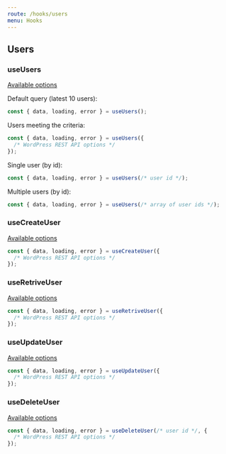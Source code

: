 ```yaml
---
route: /hooks/users
menu: Hooks
---
```


## Users

### useUsers

[Available options](https://developer.wordpress.org/rest-api/reference/users/#list-users)

Default query (latest 10 users):

```jsx
const { data, loading, error } = useUsers();
```

Users meeting the criteria:

```jsx
const { data, loading, error } = useUsers({
  /* WordPress REST API options */
});
```

Single user (by id):

```jsx
const { data, loading, error } = useUsers(/* user id */);
```

Multiple users (by id):

```jsx
const { data, loading, error } = useUsers(/* array of user ids */);
```

### useCreateUser

[Available options](https://developer.wordpress.org/rest-api/reference/users/#create-a-user)

```jsx
const { data, loading, error } = useCreateUser({
  /* WordPress REST API options */
});
```

### useRetriveUser

[Available options](https://developer.wordpress.org/rest-api/reference/users/#retrieve-a-user)

```jsx
const { data, loading, error } = useRetriveUser({
  /* WordPress REST API options */
});
```

### useUpdateUser

[Available options](https://developer.wordpress.org/rest-api/reference/users/#update-a-user)

```jsx
const { data, loading, error } = useUpdateUser({
  /* WordPress REST API options */
});
```

### useDeleteUser

[Available options](https://developer.wordpress.org/rest-api/reference/users/#delete-a-user)

```jsx
const { data, loading, error } = useDeleteUser(/* user id */, {
  /* WordPress REST API options */
});
```
